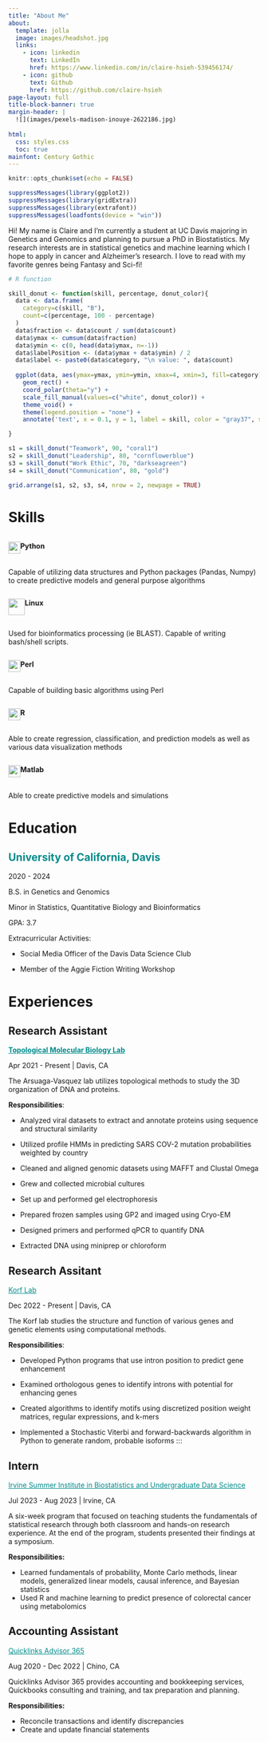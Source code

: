 ```yaml
---
title: "About Me"
about:
  template: jolla
  image: images/headshot.jpg
  links:
    - icon: linkedin
      text: LinkedIn
      href: https://www.linkedin.com/in/claire-hsieh-539456174/
    - icon: github
      text: Github
      href: https://github.com/claire-hsieh
page-layout: full
title-block-banner: true
margin-header: |
  ![](images/pexels-madison-inouye-2622186.jpg)
  
html:
  css: styles.css
  toc: true
mainfont: Century Gothic
---
```


```r
knitr::opts_chunk$set(echo = FALSE)
```

```r
suppressMessages(library(ggplot2))
suppressMessages(library(gridExtra))
suppressMessages(library(extrafont))
suppressMessages(loadfonts(device = "win"))
```

Hi! My name is Claire and I'm currently a student at UC Davis majoring in Genetics and Genomics and planning to pursue a PhD in Biostatistics. My research interests are in statistical genetics and machine learning which I hope to apply in cancer and Alzheimer's research. I love to read with my favorite genres being Fantasy and Sci-fi!

```r
# R function

skill_donut <- function(skill, percentage, donut_color){
  data <- data.frame(
    category=c(skill, "B"),
    count=c(percentage, 100 - percentage)
  )
  data$fraction <- data$count / sum(data$count)
  data$ymax <- cumsum(data$fraction)
  data$ymin <- c(0, head(data$ymax, n=-1))
  data$labelPosition <- (data$ymax + data$ymin) / 2
  data$label <- paste0(data$category, "\n value: ", data$count)
  
  ggplot(data, aes(ymax=ymax, ymin=ymin, xmax=4, xmin=3, fill=category)) +
    geom_rect() +
    coord_polar(theta="y") +
    scale_fill_manual(values=c("white", donut_color)) +
    theme_void() +
    theme(legend.position = "none") +
    annotate('text', x = 0.1, y = 1, label = skill, color = "gray37", size = 5)

}

s1 = skill_donut("Teamwork", 90, "coral1")
s2 = skill_donut("Leadership", 80, "cornflowerblue")
s3 = skill_donut("Work Ethic", 70, "darkseagreen")
s4 = skill_donut("Communication", 80, "gold")

grid.arrange(s1, s2, s3, s4, nrow = 2, newpage = TRUE)


```

::: {#title}
# Skills
:::

::: card-css
::: temp
::: {.card-header style="display: flex; border-radius: 25px;"}
::: card-img-top
<img src="images/skills/python-logo-only.svg" width="24"/>
:::

**Python**
:::

::: card-text
Capable of utilizing data structures and Python packages (Pandas, Numpy) to create predictive models and general purpose algorithms
:::
:::

::: temp
::: {.card-header style="display: flex; border-radius: 25px"}
::: card-img-top
<img src="images/skills/linux.svg" width="33"/>
:::

**Linux**
:::

::: card-text
Used for bioinformatics processing (ie BLAST). Capable of writing bash/shell scripts.
:::
:::

::: temp
::: {.card-header style="display: flex; border-radius: 25px"}
::: card-img-top
<img src="images/skills/perl-programming-language.svg" width="24"/>
:::

**Perl**
:::

::: card-text
Capable of building basic algorithms using Perl\
:::
:::

::: temp
::: {.card-header style="display: flex; border-radius: 25px"}
::: card-img-top
<img src="images/skills/Rlogo.svg" width="24"/>
:::

**R**
:::

::: card-text
Able to create regression, classification, and prediction models as well as various data visualization methods
:::
:::

::: temp
::: {.card-header style="display: flex; border-radius: 25px"}
::: card-img-top
<img src="images/skills/matlab-svgrepo-com.svg" width="24"/>
:::

**Matlab**
:::

::: card-text
Able to create predictive models and simulations
:::
:::
:::

::: {#title1 .title}
# Education
:::

::: {#education1 .education}
## [University of California, Davis]{style="color:DarkCyan;"}

2020 - 2024

B.S. in Genetics and Genomics

Minor in Statistics, Quantitative Biology and Bioinformatics

GPA: 3.7

Extracurricular Activities:

-   Social Media Officer of the Davis Data Science Club

-   Member of the Aggie Fiction Writing Workshop
:::

::: {#title2 .title}
# Experiences
:::

::: {#experience1 .experience}
## Research Assistant

[**Topological Molecular Biology Lab**](https://arsuaga-vazquez-lab.faculty.ucdavis.edu/){style="color:DarkCyan;"}

Apr 2021 - Present \| Davis, CA

The Arsuaga-Vasquez lab utilizes topological methods to study the 3D organization of DNA and proteins.

**Responsibilities**:

-   Analyzed viral datasets to extract and annotate proteins using sequence and structural similarity

-   Utilized profile HMMs in predicting SARS COV-2 mutation probabilities weighted by country

-   Cleaned and aligned genomic datasets using MAFFT and Clustal Omega

-   Grew and collected microbial cultures

-   Set up and performed gel electrophoresis

-   Prepared frozen samples using GP2 and imaged using Cryo-EM

-   Designed primers and performed qPCR to quantify DNA

-   Extracted DNA using miniprep or chloroform
:::

::: {#experience2 .experience}
## Research Assitant

[Korf Lab](http://korflab.ucdavis.edu/about.html){style="color:DarkCyan;"}

Dec 2022 - Present \| Davis, CA

The Korf lab studies the structure and function of various genes and genetic elements using computational methods.

**Responsibilities**:

-   Developed Python programs that use intron position to predict gene enhancement

-   Examined orthologous genes to identify introns with potential for enhancing genes

-   Created algorithms to identify motifs using discretized position weight matrices, regular expressions, and k-mers

-   Implemented a Stochastic Viterbi and forward-backwards algorithm in Python to generate random, probable isoforms :::
:::

::: {#experience3 .experience}
## Intern

[Irvine Summer Institute in Biostatistics and Undergraduate Data Science](https://isi-buds.github.io/program-2023/){style="color:DarkCyan;"}

Jul 2023 - Aug 2023 \| Irvine, CA

A six-week program that focused on teaching students the fundamentals of statistical research through both classroom and hands-on research experience. At the end of the program, students presented their findings at a symposium.

**Responsibilities:**

-   Learned fundamentals of probability, Monte Carlo methods, linear models, generalized linear models, causal inference, and Bayesian statistics
-   Used R and machine learning to predict presence of colorectal cancer using metabolomics
:::

::: {#experience4 .experience}
## Accounting Assistant

[Quicklinks Advisor 365](https://qna365.com){style="color:DarkCyan;"}

Aug 2020 - Dec 2022 \| Chino, CA

Quicklinks Advisor 365 provides accounting and bookkeeping services, Quickbooks consulting and training, and tax preparation and planning.

**Responsibilities:**

-   Reconcile transactions and identify discrepancies
-   Create and update financial statements
:::
